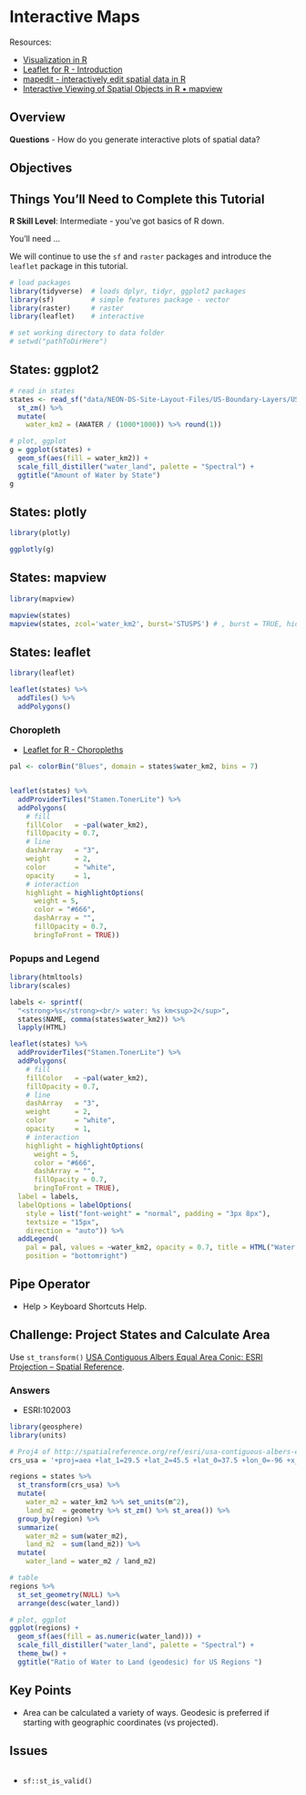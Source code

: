 # Interactive Maps {#interactive}

Resources:

* [Visualization in R](http://remi-daigle.github.io/2016-04-15-UCSB/viz/)
* [Leaflet for R - Introduction](http://rstudio.github.io/leaflet/)
* [mapedit - interactively edit spatial data in R](http://r-spatial.org/r/2017/01/30/mapedit_intro.html)
* [Interactive Viewing of Spatial Objects in R • mapview](https://r-spatial.github.io/mapview/)

## Overview {.objectives}

**Questions**
- How do you generate interactive plots of spatial data?

**Objectives**
- 


## Things You'll Need to Complete this Tutorial {.prereq}

**R Skill Level**: Intermediate - you've got basics of R down.

You'll need ...

We will continue to use the `sf` and `raster` packages and introduce the `leaflet` package in this tutorial.

```r
# load packages
library(tidyverse)  # loads dplyr, tidyr, ggplot2 packages
library(sf)         # simple features package - vector
library(raster)     # raster
library(leaflet)    # interactive

# set working directory to data folder
# setwd("pathToDirHere")
```

## States: ggplot2

```r
# read in states
states <- read_sf("data/NEON-DS-Site-Layout-Files/US-Boundary-Layers/US-State-Boundaries-Census-2014.shp") %>%
  st_zm() %>%
  mutate(
    water_km2 = (AWATER / (1000*1000)) %>% round(1))

# plot, ggplot
g = ggplot(states) +
  geom_sf(aes(fill = water_km2)) +
  scale_fill_distiller("water_land", palette = "Spectral") +
  ggtitle("Amount of Water by State")
g
```

## States: plotly

```r
library(plotly)

ggplotly(g)
```

## States: mapview

```r
library(mapview)

mapview(states)
mapview(states, zcol='water_km2', burst='STUSPS') # , burst = TRUE, hide = TRUE) # , burst=T)
```


## States: leaflet

```r
library(leaflet)

leaflet(states) %>%
  addTiles() %>%
  addPolygons()
```


### Choropleth

- [Leaflet for R - Choropleths](http://rstudio.github.io/leaflet/choropleths.html)

```r
pal <- colorBin("Blues", domain = states$water_km2, bins = 7)


leaflet(states) %>%
  addProviderTiles("Stamen.TonerLite") %>%
  addPolygons(
    # fill
    fillColor   = ~pal(water_km2),
    fillOpacity = 0.7,
    # line
    dashArray   = "3",
    weight      = 2,
    color       = "white",
    opacity     = 1,
    # interaction
    highlight = highlightOptions(
      weight = 5,
      color = "#666",
      dashArray = "",
      fillOpacity = 0.7,
      bringToFront = TRUE))
```

### Popups and Legend

```r
library(htmltools)
library(scales)

labels <- sprintf(
  "<strong>%s</strong><br/> water: %s km<sup>2</sup>",
  states$NAME, comma(states$water_km2)) %>% 
  lapply(HTML)

leaflet(states) %>%
  addProviderTiles("Stamen.TonerLite") %>%
  addPolygons(
    # fill
    fillColor   = ~pal(water_km2),
    fillOpacity = 0.7,
    # line
    dashArray   = "3",
    weight      = 2,
    color       = "white",
    opacity     = 1,
    # interaction
    highlight = highlightOptions(
      weight = 5,
      color = "#666",
      dashArray = "",
      fillOpacity = 0.7,
      bringToFront = TRUE),
  label = labels,
  labelOptions = labelOptions(
    style = list("font-weight" = "normal", padding = "3px 8px"),
    textsize = "15px",
    direction = "auto")) %>%
  addLegend(
    pal = pal, values = ~water_km2, opacity = 0.7, title = HTML("Water (km<sup>2</sup>)"),
    position = "bottomright")
```

## Pipe Operator

- Help > Keyboard Shortcuts Help. 


## Challenge: Project States and Calculate Area {.challenge}

Use `st_transform()` [USA Contiguous Albers Equal Area Conic: ESRI Projection -- Spatial Reference](http://spatialreference.org/ref/esri/usa-contiguous-albers-equal-area-conic/).

### Answers {.solution} 

- ESRI:102003

```r
library(geosphere)
library(units)

# Proj4 of http://spatialreference.org/ref/esri/usa-contiguous-albers-equal-area-conic/
crs_usa = '+proj=aea +lat_1=29.5 +lat_2=45.5 +lat_0=37.5 +lon_0=-96 +x_0=0 +y_0=0 +ellps=GRS80 +datum=NAD83 +units=m +no_defs'

regions = states %>%
  st_transform(crs_usa) %>%
  mutate(
    water_m2 = water_km2 %>% set_units(m^2),
    land_m2  = geometry %>% st_zm() %>% st_area()) %>%
  group_by(region) %>%
  summarize(
    water_m2 = sum(water_m2),
    land_m2  = sum(land_m2)) %>%
  mutate(
    water_land = water_m2 / land_m2)

# table
regions %>%
  st_set_geometry(NULL) %>%
  arrange(desc(water_land))

# plot, ggplot
ggplot(regions) +
  geom_sf(aes(fill = as.numeric(water_land))) +
  scale_fill_distiller("water_land", palette = "Spectral") +
  theme_bw() +
  ggtitle("Ratio of Water to Land (geodesic) for US Regions ")
```

## Key Points {.keypoints}
- Area can be calculated a variety of ways. Geodesic is preferred if starting with geographic coordinates (vs projected).



## Issues

```r

```

- `sf::st_is_valid()`

